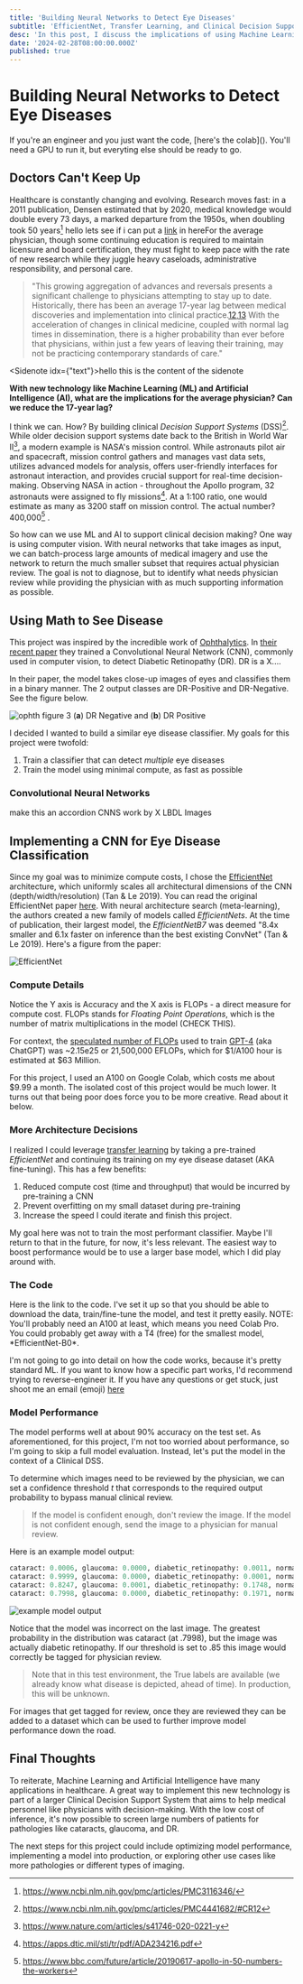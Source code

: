 ```yaml
---
title: 'Building Neural Networks to Detect Eye Diseases'
subtitle: 'EfficientNet, Transfer Learning, and Clinical Decision Support Systems'
desc: 'In this post, I discuss the implications of using Machine Learning and Artificial Intelligence in healthcare, specifically in the context of clinical decision support systems. I then walk through the process of building a Convolutional Neural Network to detect eye diseases.'
date: '2024-02-28T08:00:00.000Z'
published: true
---
```


# Building Neural Networks to Detect Eye Diseases

<Callout type="info">
If you're an engineer and you just want the code, [here's the colab](). You'll need a GPU to run it, but everyting else should be ready to go.
</Callout>

## Doctors Can't Keep Up

Healthcare is constantly changing and evolving. Research moves fast: in a 2011 publication, Densen estimated that by 2020, medical knowledge would double every 73 days, a marked departure from the 1950s, when doubling took 50 years[^1] <Sidenote idx={1}>hello lets see if i can put a [link](https://www.ncbi.nlm.nih.gov/pmc/articles/PMC3116346/) in here</Sidenote>For the average physician, though some continuing education is required to maintain licensure and board certification, they must fight to keep pace with the rate of new research while they juggle heavy caseloads, administrative responsibility, and personal care. 

> "This growing aggregation of advances and reversals presents a significant challenge to physicians attempting to stay up to date. Historically, there has been an average 17-year lag between medical discoveries and implementation into clinical practice.[12](https://www.ncbi.nlm.nih.gov/pmc/articles/PMC4441682/#CR12),[13](https://www.ncbi.nlm.nih.gov/pmc/articles/PMC4441682/#CR13) With the acceleration of changes in clinical medicine, coupled with normal lag times in dissemination, there is a higher probability than ever before that physicians, within just a few years of leaving their training, may not be practicing contemporary standards of care."

<Sidenote idx={"text"}>hello this is the content of the sidenote</Sidenote>

**With new technology like Machine Learning (ML) and Artificial Intelligence (AI), what are the implications for the average physician? Can we reduce the 17-year lag?**

I think we can. How? By building clinical *Decision Support Systems* (DSS)[^2]. While older decision support systems date back to the British in World War II[^3], a modern example is NASA's mission control. While astronauts pilot air and spacecraft, mission control gathers and manages vast data sets, utilizes advanced models for analysis, offers user-friendly interfaces for astronaut interaction, and provides crucial support for real-time decision-making. Observing NASA in action - throughout the Apollo program, 32 astronauts were assigned to fly missions[^4]. At a 1:100 ratio, one would estimate as many as 3200 staff on mission control. The actual number? 400,000[^5] . 

So how can we use ML and AI to support clinical decision making? One way is using computer vision. With neural networks that take images as input, we can batch-process large amounts of medical imagery and use the network to return the much smaller subset that requires actual physician review. The goal is not to diagnose, but to identify what needs physician review while providing the physician with as much supporting information as possible.

## Using Math to See Disease

This project was inspired by the incredible work of [Ophthalytics](https://www.ophthalytics.com/). In [their recent paper](https://www.mdpi.com/2075-4418/13/3/393) they trained a Convolutional Neural Network (CNN), commonly used in computer vision, to detect Diabetic Retinopathy (DR). DR is a X....

In their paper, the model takes close-up images of eyes and classifies them in a binary manner. The 2 output classes are DR-Positive and DR-Negative. See the figure below.

![ophth figure 3](/assets/blog/neural-nets-for-eye-disease/ophth-fig-3.png)
(**a**) DR Negative and (**b**) DR Positive

I decided I wanted to build a similar eye disease classifier. My goals for this project were twofold:
1. Train a classifier that can detect *multiple* eye diseases
2. Train the model using minimal compute, as fast as possible

### Convolutional Neural Networks
make this an accordion
CNNS work by X
LBDL Images

## Implementing a CNN for Eye Disease Classification

Since my goal was to minimize compute costs, I chose the [EfficientNet](https://arxiv.org/abs/1905.11946) architecture, which 
uniformly scales all architectural dimensions of the CNN (depth/width/resolution) (Tan & Le 2019). You can read the original EfficientNet paper [here](https://arxiv.org/abs/1905.11946). With neural architecture search (meta-learning), the authors created a new family of models called *EfficientNets*. At the time of publication, their largest model, the *EfficientNetB7* was deemed "8.4x smaller and 6.1x faster on inference than the best existing ConvNet" (Tan & Le 2019). Here's a figure from the paper:

![EfficientNet](/assets/blog/neural-nets-for-eye-disease/efficientnet.png)

### Compute Details

Notice the Y axis is Accuracy and the X axis is FLOPs - a direct measure for compute cost. FLOPs stands for *Floating Point Operations*, which is the number of matrix multiplications in the model (CHECK THIS). 

For context, the [speculated number of FLOPs](https://patmcguinness.substack.com/p/gpt-4-details-revealed) used to train [GPT-4](https://arxiv.org/abs/2303.08774) (aka ChatGPT) was ~2.15e25 or 21,500,000 EFLOPs, which for \$1/A100 hour is estimated at \$63 Million. 

For this project, I used an A100 on Google Colab, which costs me about \$9.99 a month. The isolated cost of this project would be much lower. It turns out that being poor does force you to be more creative. Read about it below.

### More Architecture Decisions

I realized I could leverage [transfer learning](https://en.wikipedia.org/wiki/Transfer_learning) by taking a pre-trained *EfficientNet* and continuing its training on my eye disease dataset (AKA fine-tuning). This has a few benefits:
1. Reduced compute cost (time and throughput) that would be incurred by pre-training a CNN
2. Prevent overfitting on my small dataset during pre-training
3. Increase the speed I could iterate and finish this project.

My goal here was not to train the most performant classifier. Maybe I'll return to that in the future, for now, it's less relevant. The easiest way to boost performance would be to use a larger base model, which I did play around with.

### The Code

<Callout>
Here is the link to the code. I've set it up so that you should be able to download the data, train/fine-tune the model, and test it pretty easily. NOTE: You'll probably need an A100 at least, which means you need Colab Pro. You could probably get away with a T4 (free) for the smallest model, *EfficientNet-B0*.
</Callout>

I'm not going to go into detail on how the code works, because it's pretty standard ML. If you want to know how a specific part works, I'd recommend trying to reverse-engineer it. If you have any questions or get stuck, just shoot me an email (emoji) [here]()

### Model Performance

The model performs well at about 90% accuracy on the test set. As aforementioned, for this project, I'm not too worried about performance, so I'm going to skip a full model evaluation. Instead, let's put the model in the context of a Clinical DSS.

To determine which images need to be reviewed by the physician, we can set a confidence threshold $t$ that corresponds to the required output probability to bypass manual clinical review.

>If the model is confident enough, don't review the image. If the model is not confident enough, send the image to a physician for manual review.

Here is an example model output:

```python
cataract: 0.0006, glaucoma: 0.0000, diabetic_retinopathy: 0.0011, normal: 0.9983
cataract: 0.9999, glaucoma: 0.0000, diabetic_retinopathy: 0.0001, normal: 0.0000
cataract: 0.8247, glaucoma: 0.0001, diabetic_retinopathy: 0.1748, normal: 0.0004
cataract: 0.7998, glaucoma: 0.0000, diabetic_retinopathy: 0.1971, normal: 0.0031
```

![example model output](/assets/blog/neural-nets-for-eye-disease/example-output.png)

Notice that the model was incorrect on the last image. The greatest probability in the distribution was cataract (at .7998), but the image was actually diabetic retinopathy. If our threshold is set to .85 this image would correctly be tagged for physician review. 

> Note that in this test environment, the True labels are available (we already know what disease is depicted, ahead of time). In production, this will be unknown.

For images that get tagged for review, once they are reviewed they can be added to a dataset which can be used to further improve model performance down the road.

## Final Thoughts

To reiterate, Machine Learning and Artificial Intelligence have many applications in healthcare. A great way to implement this new technology is part of a larger Clinical Decision Support System that aims to help medical personnel like physicians with decision-making. With the low cost of inference, it's now possible to screen large numbers of patients for pathologies like cataracts, glaucoma, and DR. 

The next steps for this project could include optimizing model performance, implementing a model into production, or exploring other use cases like more pathologies or different types of imaging. 

[^1]: https://www.ncbi.nlm.nih.gov/pmc/articles/PMC3116346/
[^2]: https://www.ncbi.nlm.nih.gov/pmc/articles/PMC4441682/#CR12
[^3]: https://www.nature.com/articles/s41746-020-0221-y
[^4]: https://apps.dtic.mil/sti/tr/pdf/ADA234216.pdf
[^5]: https://www.bbc.com/future/article/20190617-apollo-in-50-numbers-the-workers
